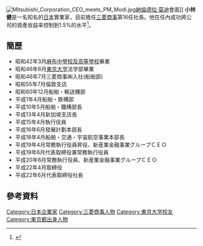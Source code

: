{{prose|time=2016-04-24T09:06:21+00:00}}
{{request translation|time=2016-04-24T09:06:21+00:00}}
[[File:Mitsubishi_Corporation_CEO_meets_PM_Modi.jpg|thumb]][[納倫德拉·莫迪|納倫德拉·莫迪]]會面]]
'''小林健'''{{BD|1949年|2月14日|||}}是一名知名的[[日本|日本]]實業家，目前擔任[[三菱商事|三菱商事]]第16任社長。他在任內成功將公司的資產收益率控制到1.5%的水平<ref>{{Cite web |url=http://www.macroaxis.com/invest/manager/MSBHY.PK--Ken_Kobayashi |title=ROA |access-date=2016-04-10 |archive-date=2016-06-01 |archive-url=https://web.archive.org/web/20160601080049/http://www.macroaxis.com/invest/manager/MSBHY.PK--Ken_Kobayashi |dead-url=no }}</ref>。

== 簡歷 ==
*昭和42年3月[[麻布中學校及高等學校|麻布中學校及高等學校]]畢業
*昭和46年6月[[東京大学|東京大学]]法学部畢業
*昭和46年7月三菱商事㈱入社(船舶部)
*昭和55年7月倫敦支店
*昭和60年12月船舶・輸送機部
*平成1年4月船舶・鉄構部
*平成10年5月船舶・鐵構部長
*平成13年4月新加坡支店長
*平成15年4月執行役員
*平成16年6月發展計劃本部長
*平成18年4月船舶・交通・宇宙航空事業本部長
*平成19年4月常務執行役員昇役、新産業金融事業グループＣＥＯ
*平成19年6月代表取締役兼常務執行役員
*平成20年6月常務執行役員、新産業金融事業グループＣＥＯ
*平成22年4月取締役
*平成22年6月代表取締役社長
==參考資料==
{{reflist}}
{{DEFAULTSORT:Kobayashi, Ken}}
[[Category:日本企業家|Category:日本企業家]]
[[Category:三菱商事人物|Category:三菱商事人物]]
[[Category:東京大学校友|Category:東京大学校友]]
[[Category:東京都出身人物|Category:東京都出身人物]]